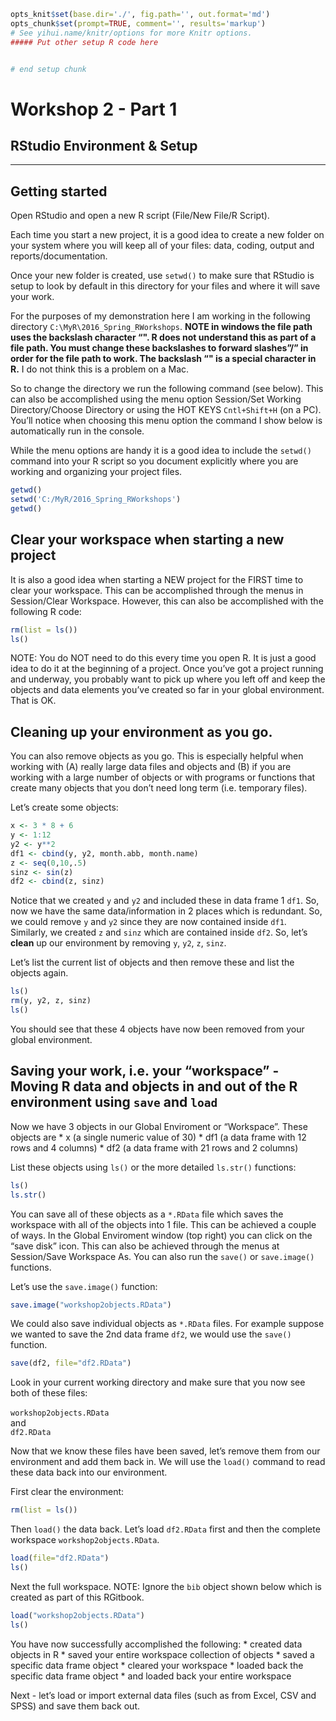 ```r
opts_knit$set(base.dir='./', fig.path='', out.format='md')
opts_chunk$set(prompt=TRUE, comment='', results='markup')
# See yihui.name/knitr/options for more Knitr options.
##### Put other setup R code here


# end setup chunk
```
# Workshop 2 - Part 1
## RStudio Environment & Setup

--- 

## Getting started

Open RStudio and open a new R script (File/New File/R Script).

Each time you start a new project, it is a good idea to create a new folder on your system where you will keep all of your files: data, coding, output and reports/documentation.

Once your new folder is created, use `setwd()` to make sure that RStudio is setup to look by default in this directory for your files and where it will save your work.

For the purposes of my demonstration here I am working in the following directory `C:\MyR\2016_Spring_RWorkshops`. **NOTE in windows the file path uses the backslash character "\". R does not understand this as part of a file path. You must change these backslashes to forward slashes "/" in order for the file path to work. The backslash "\" is a special character in R.** I do not think this is a problem on a Mac.

So to change the directory we run the following command (see below). This can also be accomplished using the menu option Session/Set Working Directory/Choose Directory or using the HOT KEYS `Cntl+Shift+H` (on a PC). You'll notice when choosing this menu option the command I show below is automatically run in the console.

While the menu options are handy it is a good idea to include the `setwd()` command into your R script so you document explicitly where you are working and organizing your project files.

```r
getwd()
setwd('C:/MyR/2016_Spring_RWorkshops')
getwd()
```

## Clear your workspace when starting a new project

It is also a good idea when starting a NEW project for the FIRST time to clear your workspace. This can be accomplished through the menus in Session/Clear Workspace. However, this can also be accomplished with the following R code:

```r
rm(list = ls())
ls()
```

NOTE: You do NOT need to do this every time you open R. It is just a good idea to do it at the beginning of a project. Once you've got a project running and underway, you probably want to pick up where you left off and keep the objects and data elements you've created so far in your global environment. That is OK.

## Cleaning up your environment as you go.

You can also remove objects as you go. This is especially helpful when working with (A) really large data files and objects and (B) if you are working with a large number of objects or with programs or functions that create many objects that you don't need long term (i.e. temporary files).

Let's create some objects:

```r
x <- 3 * 8 + 6
y <- 1:12
y2 <- y**2
df1 <- cbind(y, y2, month.abb, month.name)
z <- seq(0,10,.5)
sinz <- sin(z)
df2 <- cbind(z, sinz)
```

Notice that we created `y` and `y2` and included these in data frame 1 `df1`. So, now we have the same data/information in 2 places which is redundant. So, we could remove `y` and `y2` since they are now contained inside `df1`. Similarly, we created `z` and `sinz` which are contained inside `df2`. So, let's **clean** up our environment by removing `y`, `y2`, `z`, `sinz`. 

Let's list the current list of objects and then remove these and list the objects again.

```r
ls()
rm(y, y2, z, sinz)
ls()
```

You should see that these 4 objects have now been removed from your global environment.

## Saving your work, i.e. your "workspace" - Moving R data and objects in and out of the R environment using `save` and `load`

Now we have 3 objects in our Global Enviroment or "Workspace". These objects are 
* x (a single numeric value of 30)
* df1 (a data frame with 12 rows and 4 columns)
* df2 (a data frame with 21 rows and 2 columns)

List these objects using `ls()` or the more detailed `ls.str()` functions: 
```r
ls()
ls.str()
```

You can save all of these objects as a `*.RData` file which saves the workspace with all of the objects into 1 file. This can be achieved a couple of ways. In the Global Enviroment window (top right) you can click on the "save disk" icon. This can also be achieved through the menus at Session/Save Workspace As. You can also run the `save()` or `save.image()` functions.

Let's use the `save.image()` function:

```r
save.image("workshop2objects.RData")
```

We could also save individual objects as `*.RData` files. For example suppose we wanted to save the 2nd data frame `df2`, we would use the `save()` function.

```r
save(df2, file="df2.RData")
```

Look in your current working directory and make sure that you now see both of these files: <br> <br> `workshop2objects.RData` <br> and <br> `df2.RData`

Now that we know these files have been saved, let's remove them from our environment and add them back in. We will use the `load()` command to read these data back into our environment.

First clear the environment:

```r
rm(list = ls())
```

Then `load()` the data back. Let's load `df2.RData` first and then the complete workspace `workshop2objects.RData`.

```r
load(file="df2.RData")
ls()
```

Next the full workspace. NOTE: Ignore the `bib` object shown below which is created as part of this RGitbook.

```r
load("workshop2objects.RData")
ls()
```

You have now successfully accomplished the following:
* created data objects in R
* saved your entire workspace collection of objects
* saved a specific data frame object
* cleared your workspace
* loaded back the specific data frame object
* and loaded back your entire workspace

Next - let's load or import external data files (such as from Excel, CSV and SPSS) and save them back out.
